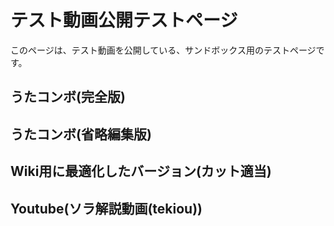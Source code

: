 
# テスト動画公開テストページ
このページは、テスト動画を公開している、サンドボックス用のテストページです。

## うたコンボ(完全版)

<div>
    <ReactPlayer url="https://raw.githubusercontent.com/tabascoes/RFS-nextjs-video--ssbwiki-3/main/public/video/test/2021100620250300-C6D726972790F87F6521C61FBA400A1DX.mp4?raw=true" controls="true" width='100%' height='100%' />
</div>

## うたコンボ(省略編集版)

<div>
    <ReactPlayer url="https://raw.githubusercontent.com/tabascoes/RFS-nextjs-video--ssbwiki-3/main/public/video/test/2021100620334500-C6D726972790F87F6521C61FBA400A1DX.mp4?raw=true" controls="true" width='100%' height='100%' />
</div>

## Wiki用に最適化したバージョン(カット適当)

<div>
    <ReactPlayer url="https://raw.githubusercontent.com/tabascoes/RFS-nextjs-video--ssbwiki-3/main/public/video/test/2021100715515200-C6D726972790F87F6521C61FBA400A1DX.mp4?raw=true" controls="true" width='100%' height='100%' />
</div>

## Youtube(ソラ解説動画(tekiou))

<div>
    <ReactPlayer url="https://www.youtube.com/watch?v=49x_45uSuQg" controls="true" width='100%' />
</div>
